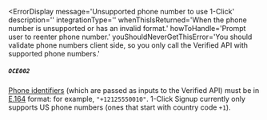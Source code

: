 
<ErrorDisplay
  message='Unsupported phone number to use 1-Click'
  description=''
  integrationType=''
  whenThisIsReturned='When the phone number is unsupported or has an invalid format.' 
  howToHandle='Prompt user to reenter phone number.'
  youShouldNeverGetThisError='You should validate phone numbers client side, so you only call the Verified API with supported phone numbers.'
>
  ##### `OCE002`
</ErrorDisplay>

[Phone identifiers](/reference/data/outputs#identifiers) (which are passed as inputs to the Verified API) must be in [E.164](https://www.twilio.com/docs/glossary/what-e164) format: for example, `"+12125550010"`. 1-Click Signup currently only supports US phone numbers (ones that start with country code `+1`).